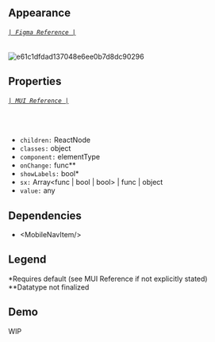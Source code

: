 
<Meta title='Components/MobileNavBar' />

## Appearance
###### [`| Figma Reference |`](https://www.figma.com/file/P38agSWlZGpxD68uQdcRmp/Tarka-kit?node-id=3096%3A15113)
![e61c1dfdad137048e6ee0b7d8dc90296](https://user-images.githubusercontent.com/77284270/185231803-bde8ede5-f86f-4b7f-aff5-90986ad7ec40.png)

## Properties
###### [`| MUI Reference |`](https://mui.com/material-ui/api/bottom-navigation/)
<br/>

* `children:` ReactNode
* `classes:` object
* `component:` elementType
* `onChange:` func\*\*
* `showLabels:` bool\*
* `sx:` Array<func | bool | bool> | func | object
* `value:` any

## Dependencies
* &lt;<LinkTo kind='Components/MobileNavItem' target="_blank">MobileNavItem</LinkTo>/&gt;

## Legend
\*Requires default (see MUI Reference if not explicitly stated)<br/>
\*\*Datatype not finalized

## Demo

<Canvas>
    <Story name='WIP'>
        <div> WIP </div>
    </Story>
</Canvas>